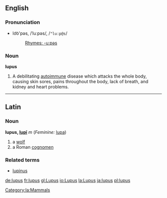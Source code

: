 ==English==
=== Pronunciation ===
*lo͝o'pəs, /ˈluːpəs/, /<tt>"lu:p@s</tt>/
*:[[Rhymes:English:-uːpəs|Rhymes: -uːpəs]]

=== Noun ===
'''lupus'''

#A debilitating [[autoimmune]] disease which attacks the whole body, causing skin sores, pains throughout the body, lack of breath, and kidney and heart problems.

----

==Latin==
===Noun===
'''lupus, [[Wiktionary Appendix:Latin second declension|lupī]]''' ''m'' (''Feminine:'' [[lupa]])

#a [[wolf]]
#a Roman [[cognomen]]

===Related terms===
*[[lupinus]]

[[Category:la:Mammals]]

[[de:lupus]]
[[fr:lupus]]
[[gl:Lupus]]
[[io:Lupus]]
[[la:Lupus]]
[[ja:lupus]]
[[pl:lupus]]